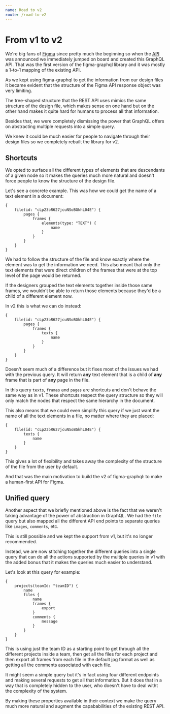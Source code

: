 ```yaml
---
name: Road to v2
route: /road-to-v2
---
```


# From v1 to v2

We're big fans of [Figma](https://www.figma.com) since pretty much the beginning so when the [API](https://www.figma.com/developers) was announced we immediately jumped on board and created this GraphQL API. That was the first version of the figma-graphql library and it was mostly a 1-to-1 mapping of the existing API.

As we kept using figma-graphql to get the information from our design files it became evident that the structure of the Figma API response object was very limiting.

The tree-shaped structure that the REST API uses mimics the same structure of the design file, which makes sense on one hand but on the other hand makes it quite hard for humans to process all that information.

Besides that, we were completely dismissing the power that GraphQL offers on abstracting multiple requests into a simple query.

We knew it could be much easier for people to navigate through their design files so we completely rebuilt the library for v2.

## Shortcuts

We opted to surface all the different types of elements that are descendants of a given node so it makes the queries much more natural and doesn't force people to know the structure of the design file.

Let's see a concrete example. This was how we could get the name of a text element in a document:

```gql
{
    file(id: "cLp23bR627jcuNSoBGkhL04E") {
        pages {
            frames {
                elements(type: "TEXT") {
                    name
                }
            }
        }
    }
}
```

We had to follow the structure of the file and know exactly where the element was to get the information we need. This also meant that only the text elements that were direct children of the frames that were at the top level of the page would be returned.

If the designers grouped the text elements together inside those same frames, we wouldn't be able to return those elements because they'd be a child of a different element now.

In v2 this is what we can do instead:

```gql
{
    file(id: "cLp23bR627jcuNSoBGkhL04E") {
        pages {
            frames {
                texts {
                    name
                }
            }
        }
    }
}
```

Doesn't seem much of a difference but it fixes most of the issues we had with the previous query. It will return **any** text element that is a child of **any** frame that is part of **any** page in the file.

In this query `texts`, `frames` and `pages` are shortcuts and don't behave the same way as in v1. These shortcuts respect the query structure so they will only match the nodes that respect the same hierarchy in the document.

This also means that we could even simplify this query if we just want the name of all the text elements in a file, no matter where they are placed:

```gql
{
    file(id: "cLp23bR627jcuNSoBGkhL04E") {
        texts {
            name
        }
    }
}
```

This gives a lot of flexibility and takes away the complexity of the structure of the file from the user by default.

And that was the main motivation to build the v2 of figma-graphql: to make a human-first API for Figma.

## Unified query

Another aspect that we briefly mentioned above is the fact that we weren't taking advantage of the power of abstraction in GraphQL. We had the `file` query but also mapped all the different API end points to separate queries like `images`, `comments`, etc.

This is still possible and we kept the support from v1, but it's no longer recommended.

Instead, we are now stitching together the different queries into a single query that can do all the actions supported by the multiple queries in v1 with the added bonus that it makes the queries much easier to understand.

Let's look at this query for example:

```gql
{
    projects(teamId: "teamID") {
        name
        files {
            name
            frames {
                export
            }
            comments {
                message
            }
        }
    }
}
```

This is using just the team ID as a starting point to get through all the different projects inside a team, then get all the files for each project and then export all frames from each file in the default jpg format as well as getting all the comments associated with each file. 

It might seem a simple query but it's in fact using four different endpoints and making several requests to get all that information. But it does that in a way that is completely hidden to the user, who doesn't have to deal witht the complexity of the system.

By making these properties available in their context we make the query much more natural and augment the capababilities of the existing REST API. 
